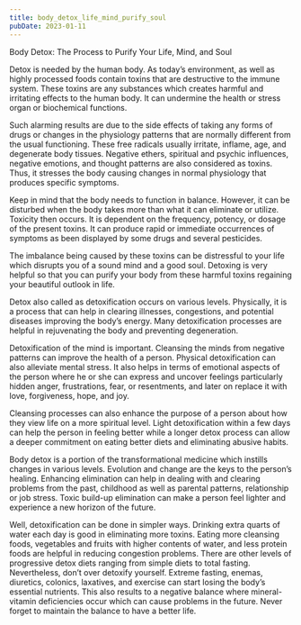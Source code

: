 ```yaml
---
title: body_detox_life_mind_purify_soul
pubDate: 2023-01-11
---
```


Body Detox: The Process to Purify Your Life, Mind, and Soul


Detox is needed by the human body. As today’s environment, as well as highly processed foods contain toxins that are destructive to the immune system. These toxins are any substances which creates harmful and irritating effects to the human body. It can undermine the health or stress organ or biochemical functions. 

Such alarming results are due to the side effects of taking any forms of drugs or changes in the physiology patterns that are normally different from the usual functioning. These free radicals usually irritate, inflame, age, and degenerate body tissues. Negative ethers, spiritual and psychic influences, negative emotions, and thought patterns are also considered as toxins. Thus, it stresses the body causing changes in normal physiology that produces specific symptoms.  

Keep in mind that the body needs to function in balance. However, it can be disturbed when the body takes more than what it can eliminate or utilize. Toxicity then occurs. It is dependent on the frequency, potency, or dosage of the present toxins. It can produce rapid or immediate occurrences of symptoms as been displayed by some drugs and several pesticides. 

The imbalance being caused by these toxins can be distressful to your life which disrupts you of a sound mind and a good soul. Detoxing is very helpful so that you can purify your body from these harmful toxins regaining your beautiful outlook in life. 

Detox also called as detoxification occurs on various levels. Physically, it is a process that can help in clearing illnesses, congestions, and potential diseases improving the body’s energy. Many detoxification processes are helpful in rejuvenating the body and preventing degeneration. 

Detoxification of the mind is important. Cleansing the minds from negative patterns can improve the health of a person. Physical detoxification can also alleviate mental stress. It also helps in terms of emotional aspects of the person where he or she can express and uncover feelings particularly hidden anger, frustrations, fear, or resentments, and later on replace it with love, forgiveness, hope, and joy. 

Cleansing processes can also enhance the purpose of a person about how they view life on a more spiritual level. Light detoxification within a few days can help the person in feeling better while a longer detox process can allow a deeper commitment on eating better diets and eliminating abusive habits.

Body detox is a portion of the transformational medicine which instills changes in various levels. Evolution and change are the keys to the person’s healing. Enhancing elimination can help in dealing with and clearing problems from the past, childhood as well as parental patterns, relationship or job stress. Toxic build-up elimination can make a person feel lighter and experience a new horizon of the future. 

Well, detoxification can be done in simpler ways. Drinking extra quarts of water each day is good in eliminating more toxins. Eating more cleansing foods, vegetables and fruits with higher contents of water, and less protein foods are helpful in reducing congestion problems. There are other levels of progressive detox diets ranging from simple diets to total fasting. Nevertheless, don’t over detoxify yourself. Extreme fasting, enemas, diuretics, colonics, laxatives, and exercise can start losing the body’s essential nutrients. This also results to a negative balance where mineral-vitamin deficiencies occur which can cause problems in the future. Never forget to maintain the balance to have a better life.
